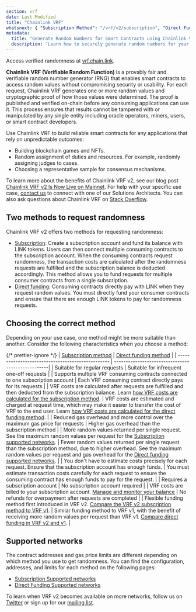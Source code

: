```yaml
---
section: vrf
date: Last Modified
title: "Chainlink VRF"
whatsnext: { "Subscription Method": "/vrf/v2/subscription", "Direct Funding Method": "/vrf/v2/direct-funding" }
metadata:
  title: "Generate Random Numbers for Smart Contracts using Chainlink VRF"
  description: "Learn how to securely generate random numbers for your smart contract with Chainlink VRF (an RNG). This guide uses Solidity code examples."
---
```



<Aside type="note" title="Get Started">
  Access verified randomness at <a href="https://vrf.chain.link">vrf.chain.link</a>.
</Aside>

**Chainlink VRF (Verifiable Random Function)** is a provably fair and verifiable random number generator (RNG) that enables smart contracts to access random values without compromising security or usability. For each request, Chainlink VRF generates one or more random values and cryptographic proof of how those values were determined. The proof is published and verified on-chain before any consuming applications can use it. This process ensures that results cannot be tampered with or manipulated by any single entity including oracle operators, miners, users, or smart contract developers.

<VrfCommon callout="common" />

Use Chainlink VRF to build reliable smart contracts for any applications that rely on unpredictable outcomes:

- Building blockchain games and NFTs.
- Random assignment of duties and resources. For example, randomly assigning judges to cases.
- Choosing a representative sample for consensus mechanisms.

To learn more about the benefits of Chainlink VRF v2, see our blog post [Chainlink VRF v2 Is Now Live on Mainnet](https://blog.chain.link/vrf-v2-mainnet-launch/). For help with your specific use case, [contact us](https://chain.link/contact) to connect with one of our Solutions Architects. You can also ask questions about Chainlink VRF on [Stack Overflow](https://stackoverflow.com/questions/ask?tags=chainlink).

## Two methods to request randomness

Chainlink VRF v2 offers two methods for requesting randomness:

- [Subscription](/vrf/v2/subscription): Create a subscription account and fund its balance with LINK tokens. Users can then connect multiple consuming contracts to the subscription account. When the consuming contracts request randomness, the transaction costs are calculated after the randomness requests are fulfilled and the subscription balance is deducted accordingly. This method allows you to fund requests for multiple consumer contracts from a single subscription.
- [Direct funding](/vrf/v2/direct-funding): Consuming contracts directly pay with LINK when they request random values. You must directly fund your consumer contracts and ensure that there are enough LINK tokens to pay for randomness requests.

## Choosing the correct method

Depending on your use case, one method might be more suitable than another. Consider the following characteristics when you choose a method:

{/* prettier-ignore */}
| [Subscription method](/vrf/v2/subscription) | [Direct funding method](/vrf/v2/direct-funding) |
| ------------------------------------------------- | --------------------------------------------------|
| Suitable for regular requests | Suitable for infrequent one-off requests |
| Supports multiple VRF consuming contracts connected to one subscription account | Each VRF consuming contract directly pays for its requests |
| VRF costs are calculated after requests are fulfilled and then deducted from the subscription balance. Learn [how VRF costs are calculated for the subscription method](/vrf/v2/subscription). | VRF costs are estimated and charged at request time, which may make it easier to transfer the cost of VRF to the end user. Learn [how VRF costs are calculated for the direct funding method](/vrf/v2/direct-funding). |
| Reduced gas overhead and more control over the maximum gas price for requests | Higher gas overhead than the subscription method |
| More random values returned per single request. See the maximum random values per request for the [Subscription supported networks](/vrf/v2/subscription/supported-networks/#configurations). | Fewer random values returned per single request than the subscription method, due to higher overhead. See the maximum random values per request and gas overhead for the [Direct funding supported networks](/vrf/v2/direct-funding/supported-networks/#configurations). |
| You don't have to estimate costs precisely for each request. Ensure that the subscription account has enough funds. | You must estimate transaction costs carefully for each request to ensure the consuming contract has enough funds to pay for the request. |
| Requires a subscription account | No subscription account required |
| VRF costs are billed to your subscription account. [Manage and monitor your balance](/vrf/v2/subscription/ui) | No refunds for overpayment after requests are completed |
| Flexible funding method first introduced in VRF v2. [Compare the VRF v2 subscription method to VRF v1](/vrf/v2/subscription/migration-from-v1). | Similar funding method to VRF v1, with the benefit of receiving more random values per request than VRF v1. [Compare direct funding in VRF v2 and v1](/vrf/v2/direct-funding/migration-from-v1). |

## Supported networks

The contract addresses and gas price limits are different depending on which method you use to get randomness. You can find the configuration, addresses, and limits for each method on the following pages:

- [Subscription Supported networks](/vrf/v2/subscription/supported-networks)
- [Direct Funding Supported networks](/vrf/v2/direct-funding/supported-networks)

To learn when VRF v2 becomes available on more networks, follow us on [Twitter](https://twitter.com/chainlink) or sign up for our [mailing list](/resources/developer-communications?parent=vrf).

